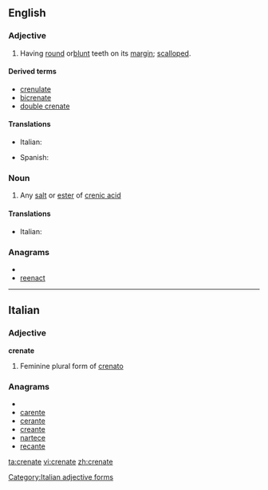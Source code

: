 ==English==

===Adjective===
{{en-adj}}

# {{botany}} Having [[round]] or[[ blunt]] teeth on its [[margin]]; [[scalloped]].

====Derived terms====
* [[crenulate]]
* [[bicrenate]]
* [[double crenate]]

====Translations====
{{trans-top}}
* Italian: {{t-|it|crenato}}
{{trans-mid}}
* Spanish: {{t-|es|dentado}}
{{trans-bottom}}

===Noun===
{{en-noun}}

# {{chemistry}} Any [[salt]] or [[ester]] of [[crenic acid]]

====Translations====
{{trans-top}}
* Italian: {{t-|it|crenato|m}}
{{trans-mid}}

{{trans-bottom}}

===Anagrams===
* {{alphagram|aceenrt}}
* [[reenact#English|reenact]]


----

==Italian==

===Adjective===
'''crenate''' {{f}}

# Feminine plural form of [[crenato]]

===Anagrams===
* {{alphagram|aceenrt}}
* [[carente#Italian|carente]]
* [[cerante#Italian|cerante]]
* [[creante#Italian|creante]]
* [[nartece#Italian|nartece]]
* [[recante#Italian|recante]]

[[Category:Italian adjective forms]]

[[ta:crenate]]
[[vi:crenate]]
[[zh:crenate]]
